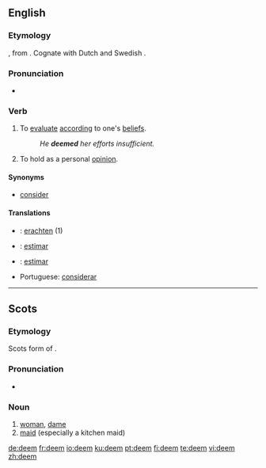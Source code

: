 ==English==

===Etymology===
{{OE.}} {{term|deman|dēman|lang=ang}}, from {{Ger.}}.  Cognate with Dutch {{term|doemen|lang=nl}} and Swedish {{term|döma|lang=sv}}.

===Pronunciation===
*{{IPA|/di:m/}}
*:{{rhymes|iːm}}

===Verb===
{{en-verb}}

# To [[evaluate]] [[according]] to one's [[belief]]s.
#:''He '''deemed''' her efforts insufficient.''
# To hold as a personal [[opinion]].

====Synonyms====
*[[consider]]

====Translations====
{{trans-top|to evaluate according to one's beliefs}}
{{trans-mid}}
{{trans-bottom}}

{{trans-top|to hold as a personal opinion}}
{{trans-mid}}
{{trans-bottom}}

{{ttbc-top}}
*{{ttbc|German}}: [[erachten]] (1)
*{{ttbc|Interlingua}}: [[estimar]]
{{ttbc-mid}}
*{{ttbc|Spanish}}: [[estimar]]
*{{ttbc}}Portuguese: [[considerar]]
{{ttbc-bottom}}

----

==Scots==

===Etymology===
Scots form of {{E.|sco}} {{term|dame|lang=ang}}.

===Pronunciation===
*{{IPA|/dim/}}

===Noun===
{{sco-noun}}

# [[woman]], [[dame]]
# [[maid]] (especially a kitchen maid)

[[de:deem]]
[[fr:deem]]
[[io:deem]]
[[ku:deem]]
[[pt:deem]]
[[fi:deem]]
[[te:deem]]
[[vi:deem]]
[[zh:deem]]